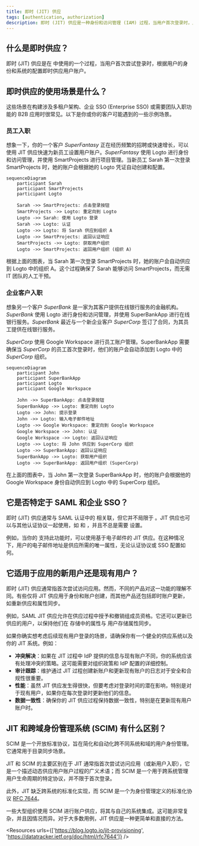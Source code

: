 ```yaml
---
title: 即时 (JIT) 供应
tags: [authentication, authorization]
description: 即时 (JIT) 供应是一种身份和访问管理 (IAM) 过程，当用户首次登录时，用户账户会动态供应。
---
```


## 什么是即时供应？

即时 (JIT) 供应是在 <Ref slug="iam" /> 中使用的一个过程，当用户首次尝试登录时，根据用户的身份和系统的配置即时供应用户账户。

## 即时供应的使用场景是什么？

这些场景在构建涉及多租户架构、企业 SSO (Enterprise SSO) 或需要团队入职功能的 B2B 应用时很常见。以下是你或你的客户可能遇到的一些示例场景。

### 员工入职

想象一下，你的一个客户 *SuperFantasy* 正在经历频繁的招聘或快速增长，可以使用 JIT 供应快速为新员工设置用户账户。*SuperFantasy* 使用 Logto 进行身份和访问管理，并使用 SmartProjects 进行项目管理。当新员工 Sarah 第一次登录 SmartProjects 时，她的账户会根据她的 Logto 凭证自动创建和配置。

```mermaid
sequenceDiagram
    participant Sarah
    participant SmartProjects
    participant Logto

    Sarah ->> SmartProjects: 点击登录按钮
    SmartProjects ->> Logto: 重定向到 Logto
    Logto ->> Sarah: 使用 Logto 登录
    Sarah ->> Logto: 认证
    Logto ->> Logto: 将 Sarah 供应到组织 A
    Logto ->> SmartProjects: 返回认证响应
    SmartProjects ->> Logto: 获取用户组织
    Logto ->> SmartProjects: 返回用户组织 (组织 A)
```

根据上面的图表，当 Sarah 第一次登录 SmartProjects 时，她的账户会自动供应到 Logto 中的组织 A。这个过程确保了 Sarah 能够访问 SmartProjects，而无需 IT 团队的人工干预。

### 企业客户入职

想象另一个客户 *SuperBank* 是一家为其客户提供在线银行服务的金融机构。*SuperBank* 使用 Logto 进行身份和访问管理，并使用 SuperBankApp 进行在线银行服务。*SuperBank* 最近与一个新企业客户 *SuperCorp* 签订了合同，为其员工提供在线银行服务。

*SuperCorp* 使用 Google Workspace 进行员工账户管理。SuperBankApp 需要确保当 *SuperCorp* 的员工首次登录时，他们的账户会自动添加到 Logto 中的 *SuperCorp* 组织。

```mermaid
sequenceDiagram
    participant John
    participant SuperBankApp
    participant Logto
    participant Google Workspace

    John ->> SuperBankApp: 点击登录按钮
    SuperBankApp ->> Logto: 重定向到 Logto
    Logto ->> John: 提示登录
    John ->> Logto: 输入电子邮件地址
    Logto ->> Google Workspace: 重定向到 Google Workspace
    Google Workspace ->> John: 认证
    Google Workspace ->> Logto: 返回认证响应
    Logto ->> Logto: 将 John 供应到 SuperCorp 组织
    Logto ->> SuperBankApp: 返回认证响应
    SuperBankApp ->> Logto: 获取用户组织
    Logto ->> SuperBankApp: 返回用户组织 (SuperCorp)
```

在上面的图表中，当 John 第一次登录 SuperBankApp 时，他的账户会根据他的 Google Workspace 身份自动供应到 Logto 中的 SuperCorp 组织。

## 它是否特定于 SAML 和企业 SSO？

即时 (JIT) 供应通常与 SAML 认证中的 <Ref slug="enterprise-sso" /> 相关联，但它并不局限于 <Ref slug="saml" />。JIT 供应也可以与其他认证协议一起使用，如 <Ref slug="oauth-2.0" /> 和 <Ref slug="openid-connect" />，并且不总是需要 <Ref slug="enterprise-sso" /> 设置。

例如，当你的 <Ref slug="identity-provider" /> 支持此功能时，可以使用基于电子邮件的 JIT 供应。在这种情况下，用户的电子邮件地址是供应所需的唯一属性，无论认证协议或 SSO 配置如何。

## 它适用于应用的新用户还是现有用户？

即时 (JIT) 供应通常指首次尝试访问应用。然而，不同的产品对这一功能的理解不同。有些仅将 JIT 供应用于身份和账户创建，而其他产品还包括即时账户更新，如重新供应和属性同步。

例如，SAML JIT 供应允许在供应过程中授予和撤销组成员资格。它还可以更新已供应的用户，以保持他们在 <Ref slug="service-provider" /> 存储中的属性与 <Ref slug="identity-provider" /> 用户存储属性同步。

如果你确实想考虑后续现有用户登录的场景，请确保你有一个健全的供应系统以及你的 JIT 系统。例如：

- **冲突解决**：如果在 JIT 过程中 IdP 提供的信息与现有账户不同，你的系统应该有处理冲突的策略。这可能需要对组织政策和 IdP 配置的详细控制。
- **审计跟踪**：维护通过 JIT 过程创建新账户和更新现有账户的日志对于安全和合规性很重要。
- **性能**：虽然 JIT 供应发生得很快，但要考虑对登录时间的潜在影响，特别是对于现有用户，如果你在每次登录时更新他们的信息。
- **数据一致性**：确保你的 JIT 供应过程保持数据一致性，特别是在更新现有用户账户时。

## JIT 和跨域身份管理系统 (SCIM) 有什么区别？

SCIM 是一个开放标准协议，旨在简化和自动化跨不同系统和域的用户身份管理。它通常用于目录同步场景。

JIT 和 SCIM 的主要区别在于 JIT 通常指首次尝试访问应用（或新用户入职），它是一个描述动态供应用户账户过程的广义术语；而 SCIM 是一个用于跨系统管理用户生命周期的特定协议，并不限于首次登录。

此外，JIT 缺乏跨系统的标准化实现，而 SCIM 是一个为身份管理定义的标准化协议 [RFC 7644](https://datatracker.ietf.org/doc/html/rfc7644)。

一些大型组织使用 SCIM 进行账户供应，将其与自己的系统集成。这可能非常复杂，并且因情况而异。对于大多数用例，JIT 供应是一种更简单和直接的方法。

<Resources urls={['https://blog.logto.io/jit-provisioning', 'https://datatracker.ietf.org/doc/html/rfc7644']} />